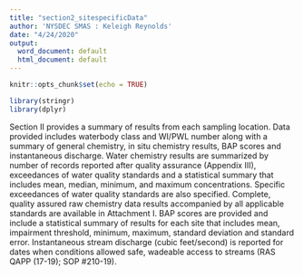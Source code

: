 ```yaml
---
title: "section2_sitespecificData"
author: 'NYSDEC SMAS : Keleigh Reynolds'
date: "4/24/2020"
output:
  word_document: default
  html_document: default
---
```


```r
knitr::opts_chunk$set(echo = TRUE)

library(stringr)
library(dplyr)
```


Section II provides a summary of results from each sampling location. Data provided includes waterbody class and WI/PWL number along with a summary of general chemistry, in situ chemistry results, BAP scores and instantaneous discharge. Water chemistry results are summarized by number of records reported after quality assurance (Appendix III), exceedances of water quality standards and a statistical summary that includes mean, median, minimum, and maximum concentrations. Specific exceedances of water quality standards are also specified. Complete, quality assured raw chemistry data results accompanied by all applicable standards are available in Attachment I. BAP scores are provided and include a statistical summary of results for each site that includes mean, impairment threshold, minimum, maximum, standard deviation and standard error. Instantaneous stream discharge (cubic feet/second) is reported for dates when conditions allowed safe, wadeable access to streams (RAS QAPP (17-19); SOP #210-19). 



